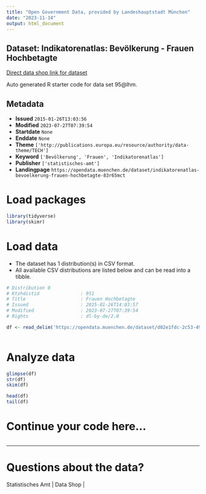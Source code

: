```yaml
---
title: "Open Government Data, provided by Landeshauptstadt München"
date: "2023-11-14"
output: html_document
---
```


## Dataset: Indikatorenatlas: Bevölkerung - Frauen Hochbetagte

[Direct data shop link for dataset](https://opendata.muenchen.de/dataset/indikatorenatlas-bevoelkerung-frauen-hochbetagte-83r65mct)

Auto generated R starter code for data set 95@lhm.

## Metadata

- **Issued** `2015-01-26T13:03:56`
- **Modified** `2023-07-27T07:39:54`
- **Startdate** `None`
- **Enddate** `None`
- **Theme** `['http://publications.europa.eu/resource/authority/data-theme/TECH']`
- **Keyword** `['Bevölkerung', 'Frauen', 'Indikatorenatlas']`
- **Publisher** `['statistisches-amt']`
- **Landingpage** `https://opendata.muenchen.de/dataset/indikatorenatlas-bevoelkerung-frauen-hochbetagte-83r65mct`


# Load packages

```r

library(tidyverse)
library(skimr)

```

# Load data

-   The dataset has 1 distribution(s) in CSV format.
-   All available CSV distributions are listed below and can be read into a tibble.

```r

# Distribution 0
# Ktzhdistid               : 951
# Title                    : Frauen Hochbetagte
# Issued                   : 2015-01-26T14:03:57
# Modified                 : 2023-07-27T07:39:54
# Rights                   : dl-by-de/2.0

df <- read_delim('https://opendata.muenchen.de/dataset/d02e1fdc-2c53-49ea-8dd0-077f4ed5a58b/resource/480bdf7a-2d82-475e-a3ae-31c2655285d7/download/indikat_bevoelkerung_frauen_hochbetagte_240723.csv')



```

# Analyze data

```r

glimpse(df)
str(df)
skim(df)

head(df)
tail(df)

```

# Continue your code here...

```r

```

------------------------------------------------------------------------

# Questions about the data?

Statistisches Amt | Data Shop | 

